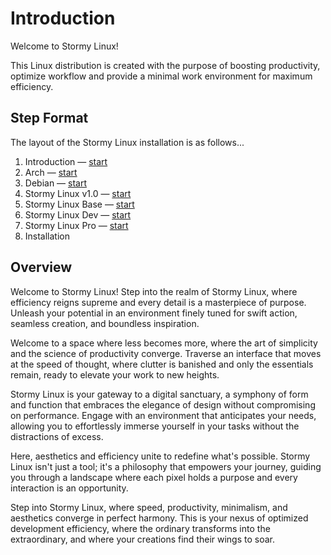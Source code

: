 # Introduction
 
Welcome to Stormy Linux!

This Linux distribution is created with the purpose of boosting productivity, optimize workflow and provide a minimal work environment for maximum efficiency.

## Step Format

The layout of the Stormy Linux installation is as follows...

1. Introduction &mdash; [start](/)
2. Arch &mdash; [start](/)
3. Debian &mdash; [start](/)
4. Stormy Linux v1.0 &mdash; [start](/stormylinux-v1/overview)
5. Stormy Linux Base &mdash; [start](/stormylinux-base/overview)
6. Stormy Linux Dev &mdash; [start](/stormylinux-dev/overview)
7. Stormy Linux Pro &mdash; [start](/stormylinux-pro/overview)
8. Installation


## Overview

Welcome to Stormy Linux!
Step into the realm of Stormy Linux, where efficiency reigns supreme and every detail is a masterpiece of purpose. Unleash your potential in an environment finely tuned for swift action, seamless creation, and boundless inspiration.

Welcome to a space where less becomes more, where the art of simplicity and the science of productivity converge. Traverse an interface that moves at the speed of thought, where clutter is banished and only the essentials remain, ready to elevate your work to new heights.

Stormy Linux is your gateway to a digital sanctuary, a symphony of form and function that embraces the elegance of design without compromising on performance. Engage with an environment that anticipates your needs, allowing you to effortlessly immerse yourself in your tasks without the distractions of excess.

Here, aesthetics and efficiency unite to redefine what's possible. Stormy Linux isn't just a tool; it's a philosophy that empowers your journey, guiding you through a landscape where each pixel holds a purpose and every interaction is an opportunity.

Step into Stormy Linux, where speed, productivity, minimalism, and aesthetics converge in perfect harmony. This is your nexus of optimized development efficiency, where the ordinary transforms into the extraordinary, and where your creations find their wings to soar.
